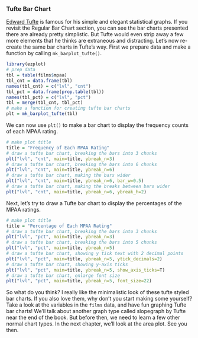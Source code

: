 ### Tufte Bar Chart

[Edward Tufte](https://en.wikipedia.org/wiki/Edward_Tufte) is famous for his simple and elegant statistical graphs. If you revisit the Regular Bar Chart section, you can see the bar charts presented there are already pretty simplistic. But Tufte would even strip away a few more elements that he thinks are extraneous and distracting. Let's now re-create the same bar charts in Tufte's way. First we prepare data and make a function by calling `mk_barplot_tufte()`.
```r
library(ezplot)
# prep data
tbl = table(films$mpaa)
tbl_cnt = data.frame(tbl)
names(tbl_cnt) = c("lvl", "cnt")
tbl_pct = data.frame(prop.table(tbl))
names(tbl_pct) = c("lvl", "pct")
tbl = merge(tbl_cnt, tbl_pct)
# make a function for creating tufte bar charts
plt = mk_barplot_tufte(tbl)
```      

We can now use `plt()` to make a bar chart to display the frequency counts of each MPAA rating.
```r
# make plot title
title = "Frequency of Each MPAA Rating"
# draw a tufte bar chart, breaking the bars into 3 chunks
plt("lvl", "cnt", main=title, ybreak_n=3) 
# draw a tufte bar chart, breaking the bars into 6 chunks
plt("lvl", "cnt", main=title, ybreak_n=6) 
# draw a tufte bar chart, making the bars wider
plt("lvl", "cnt", main=title, ybreak_n=6, bar_w=0.5)
# draw a tufte bar chart, making the breaks between bars wider
plt("lvl", "cnt", main=title, ybreak_n=6, ybreak_h=2)
```

Next, let's try to draw a Tufte bar chart to display the percentages of the MPAA ratings.
```r
# make plot title
title = "Percentage of Each MPAA Rating"
# draw a tufte bar chart, breaking the bars into 3 chunks
plt("lvl", "pct", main=title, ybreak_n=3)
# draw a tufte bar chart, breaking the bars into 5 chunks
plt("lvl", "pct", main=title, ybreak_n=5)
# draw a tufte bar chart, showing y tick text with 2 decimal points
plt("lvl", "pct", main=title, ybreak_n=5, ytick_decimals=2)
# draw a tufte bar chart, showing y-axis ticks
plt("lvl", "pct", main=title, ybreak_n=5, show_axis_ticks=T)
# draw a tufte bar chart, enlarge font size
plt("lvl", "pct", main=title, ybreak_n=5, font_size=22)
```

So what do you think? I really like the minimalistic look of these tufte styled bar charts. If you also love them, why don't you start making some yourself? Take a look at the variables in the `films` data, and have fun graphing Tufte bar charts! We'll talk about another graph type called slopegraph by Tufte near the end of the book. But before then, we need to learn a few other normal chart types. In the next chapter, we'll look at the area plot. See you then. 